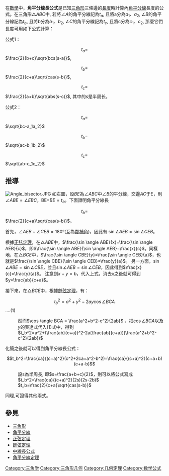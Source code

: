 {{Unreferenced|time=2022-05-10T07:13:28+00:00}}
在[[數學|數學]]中，'''角平分線長公式'''是已知[[三角形|三角形]]三條邊的[[長度|長度]]時計算內[[角平分線|角平分線]]長度的公式。在三角形<math>\triangle{ABC}</math>中, 若將<math>\angle A</math>的角平分線記為<math>t_a</math>, 且將a分為<math>a_1</math>、<math>a_2</math>, <math>\angle B</math>的角平分線記為<math>t_b</math>, 且將b分為<math>b_1</math>、<math>b_2</math>,  <math>\angle C</math>的角平分線記為<math>t_c</math>, 且將c分為<math>c_1</math>、<math>c_2</math>,  那麼它們長度可用如下公式計算：

公式1：
:<math>t_a=</math><math>\frac{2}{b+c}\sqrt{bcs(s-a)}</math>, 
:<math>t_b=</math><math>\frac{2}{c+a}\sqrt{cas(s-b)}</math>,
:<math>t_c=</math><math>\frac{2}{a+b}\sqrt{abs(s-c)}</math>,
其中的<math>s</math>是半周长。

公式2：
:<math>t_a=</math><math>\sqrt{bc-a_1a_2}</math>
:<math>t_b=</math><math>\sqrt{ac-b_1b_2}</math>
:<math>t_c=</math><math>\sqrt{ab-c_1c_2}</math>

== 推導 == 
[[File:Angle_bisector.JPG|thumb]]
如右圖，設<math>BE</math>為<math>\angle ABC</math>中<math>\angle B</math>的平分線，交邊<math>AC</math>于E，則<math>\angle ABE=\angle EBC</math>，BE=<math>BE=t_b</math>。下面證明角平分線長

:<math>t_b=</math><math>\frac{2}{c+a}\sqrt{cas(s-b)}</math>。


首先，<math>\angle AEB+\angle CEB=180</math>°(互為[[補角|鄰補角]])，因此有 <math>\sin \angle AEB=\sin\angle CEB</math>。

根據[[正弦定理|正弦定理]]，在<math>\bigtriangleup{ABE}</math>中，<math>\frac{\sin \angle ABE}{x}=\frac{\sin \angle AEB}{c}</math>，即<math>\frac{\sin \angle ABE}{\sin \angle AEB}=\frac{x}{c}</math>。同樣地，在<math>\bigtriangleup BCE</math>中，<math>\frac{\sin \angle CBE}{y}=\frac{\sin \angle CEB}{a}</math>，也就是<math>\frac{\sin \angle CBE}{\sin \angle CEB}=\frac{y}{a}</math>。
另一方面，<math>\sin \angle ABE= \sin \angle CBE</math>，並且<math>\sin \angle AEB=\sin\angle CEB </math>，因此得到<math>\frac{x}{c}=\frac{y}{a}</math>。
注意到<math>x+y=b</math>，代入上式，消去<math>x</math>之後就可得到<math>y=\frac{ab}{c+a}</math>。

接下來，在<math>\bigtriangleup{BCE}</math>中，根據[[餘弦定理|餘弦定理]]，有：

:<math>t_b^2=a^2+y^2-2ay\cos \angle BCA</math> ....(1)
:然而<math>\cos \angle BCA = \frac{a^2+b^2-c^2}{2ab}</math> ，把<math>\cos \angle BCA</math>以及<math>y</math>的表達式代入(1)式中，得到
:<math>t_b^2=a^2+(\frac{ab}{c+a})^2-2a(\frac{ab}{c+a})(\frac{a^2+b^2-c^2}{2ab})</math>
化簡之後就可以得到角平分線長公式：
:<math>t_b^2=\frac{ca}{(c+a)^2}(c^2+2ca+a^2-b^2)=\frac{ca}{(c+a)^2}(c+a+b)(c+a-b)</math>
:設s為半周長, 即<math> s=\frac{a+b+c}{2}</math>，則可以將公式寫成
:<math>t_b^2=\frac{ca}{(c+a)^2}(2s)(2s-2b)</math>
:<math>t_b=\frac{2}{c+a}\sqrt{cas(s-b)}</math>
同理,可證得其他兩式。

== 參見 ==
*[[三角形|三角形]]
*[[角平分線|角平分線]]
*[[正弦定理|正弦定理]]
*[[餘弦定理|餘弦定理]]
*[[中線長公式|中線長公式]]
*[[角平分線定理|角平分線定理]]

[[Category:三角学|Category:三角学]]
[[Category:三角形几何|Category:三角形几何]]
[[Category:几何定理|Category:几何定理]]
[[Category:数学公式|Category:数学公式]]